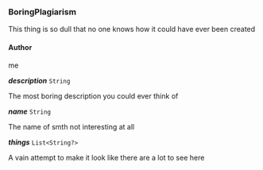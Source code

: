 


### BoringPlagiarism



This thing is so dull that no one knows how it could have ever been created



#### Author



me


<article>

  ***description*** `String` 

The most boring description you could ever think of


</article>
<article>

  ***name*** `String` 

The name of smth not interesting at all


</article>
<article>

  ***things*** `List<String?>` 

A vain attempt to make it look like there are a lot to see here


</article>

